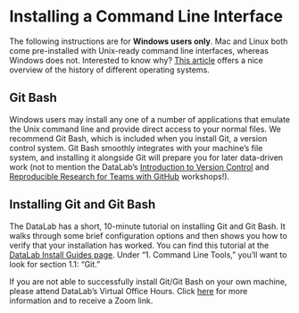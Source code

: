 Installing a Command Line Interface
===================================

The following instructions are for **Windows users only**. Mac and Linux both 
come pre-installed with Unix-ready command line interfaces, whereas Windows 
does not. Interested to know why? [This article][] offers a nice overview of the 
history of different operating systems.

[This article]: https://www.howtogeek.com/182649/htg-explains-what-is-unix/

Git Bash
--------

Windows users may install any one of a number of applications that emulate the 
Unix command line and provide direct access to your normal files. We recommend 
Git Bash, which is included when you install Git, a version control system. Git 
Bash smoothly integrates with your machine's file system, and installing it 
alongside Git will prepare you for later data-driven work (not to mention the 
DataLab's [Introduction to Version Control][] and 
[Reproducible Research for Teams with GitHub][] workshops!).

[Introduction to Version Control]: https://ucdavisdatalab.github.io/workshop_introduction_to_version_control/

[Reproducible Research for Teams with GitHub]: https://ucdavisdatalab.github.io/workshop_git_for_teams/

Installing Git and Git Bash
---------------------------

The DataLab has a short, 10-minute tutorial on installing Git and Git Bash. It 
walks through some brief configuration options and then shows you how to verify 
that your installation has worked. You can find this tutorial at the 
[DataLab Install Guides page][]. Under "1. Command Line Tools," you'll want to 
look for section 1.1: "Git."

[DataLab Install Guides page]: https://datalab.ucdavis.edu/install-guide/

If you are not able to successfully install Git/Git Bash on your own machine, please 
attend DataLab’s Virtual Office Hours. Click [here][] for more information and to 
receive a Zoom link.

[here]: https://datalab.ucdavis.edu/office-hours/